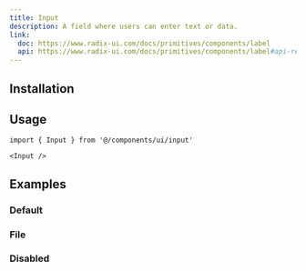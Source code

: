 ```yaml
---
title: Input
description: A field where users can enter text or data.
link:
  doc: https://www.radix-ui.com/docs/primitives/components/label
  api: https://www.radix-ui.com/docs/primitives/components/label#api-reference
---
```


<ComponentPreview name='input/input' />

## Installation

<ComponentInstallation name='input' />

## Usage

```tsx
import { Input } from '@/components/ui/input'
```

```tsx
<Input />
```

## Examples

### Default

<ComponentPreview name='input/input' />

### File

<ComponentPreview name='input/file' />

### Disabled

<ComponentPreview name='input/disabled' />
